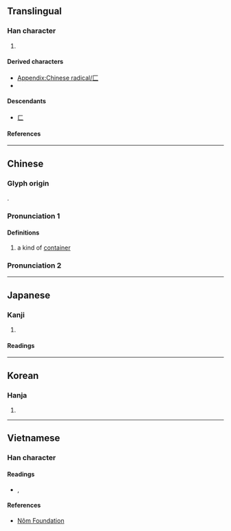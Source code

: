 {{also|匸|ㄈ|ㄷ|コ}}
{{character info}}
{{character info|⼕}}
==Translingual==
{{stroke order|type=animate}}

===Han character===
{{Han char|rn=22|rad=匚|as=00|sn=2|four=71710|canj=MV|ids=⿱一𠃊}}

# {{mul-kangxi radical-def}}

====Derived characters====
* [[Appendix:Chinese radical/匚]]
* {{l|mul|[[汇]], [[叵]], [[𧈟]], [[惬]], [[箧]], [[䑞]]}}

====Descendants====
* [[ㄈ]]

====References====
{{Han ref|kx=0153.100|dkj=02595|dj=0344.260|hdz=10081.030|uh=531A}}

----

==Chinese==
{{zh-forms|alt=𠥓,𠤬}}

===Glyph origin===
{{Han etym}}
{{liushu|p}}.

===Pronunciation 1===
{{zh-pron
|m=fāng
|c=fong1
|h=pfs=fông
|mn=hong
|w=
|mc=y
|oc=y
|cat=
}}

====Definitions====
{{zh-hanzi}}

# a kind of [[container]]

===Pronunciation 2===
{{zh-see|放|v}}

----

==Japanese==

===Kanji===
{{ja-kanji|grade=|rs=匚00}}

# {{rfdef|ja|sort=匚00}}

====Readings====
{{ja-readings
|goon=ほう
|kanon=ほう
|kun=はこ
}}

----

==Korean==

===Hanja===
{{ko-hanja|방}}

# {{rfdef|ko|sort=匚00}}

----

==Vietnamese==

===Han character===
{{vi-readings|rs=匚00}}

====Readings====
* {{l|vi|phương}}, {{l|vi|hệ}}

====References====
* [http://nomfoundation.org/common/nom_details.php?codepoint=531a Nôm Foundation]

[[Category:CJKV radicals| ]]

{{cln|vi|nouns}}
